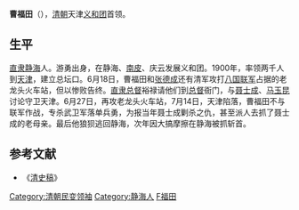 '''曹福田'''（{{bd|19世纪||1901年||catIdx=C}}），[[清朝|清朝]]天津[[义和团|义和团]]首领。

==生平==
[[直隶|直隶]][[静海|静海]]人。游勇出身，在静海、[[南皮|南皮]]、庆云发展义和团。1900年，率领两千人到[[天津|天津]]，建立总坛口。6月18日，曹福田和[[张德成|张德成]]还有清军攻打[[八国联军|八国联军]]占据的老龙头火车站，但以惨败告终。[[直隶总督|直隶总督]]裕禄请他们到[[总督|总督]]衙门，与[[聂士成|聂士成]]、[[马玉昆|马玉昆]]讨论守卫天津。6月27日，再攻老龙头火车站，7月14日，天津陷落，曹福田不与联军作战，专杀武卫军落单兵勇，为报当年聂士成剿杀之仇，甚至派人去抓了聂士成的老母亲。最后他狼狈逃回静海，次年因大搞摩擦在静海被抓斩首。

==参考文献==
*《[[清史稿|清史稿]]》

{{中国农民起义领袖}}
{{DEFAULTSORT:C}}
[[Category:清朝民变领袖|Category:清朝民变领袖]]
[[Category:静海人|Category:静海人]]
[[Category:曹姓|F福田]]